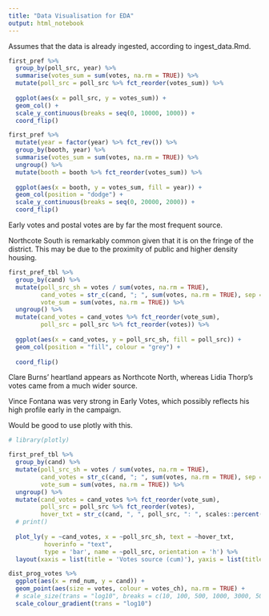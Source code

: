 ```yaml
---
title: "Data Visualisation for EDA"
output: html_notebook
---
```


Assumes that the data is already ingested, according to ingest_data.Rmd.  



```r
first_pref %>% 
  group_by(poll_src, year) %>% 
  summarise(votes_sum = sum(votes, na.rm = TRUE)) %>% 
  mutate(poll_src = poll_src %>% fct_reorder(votes_sum)) %>% 
  
  ggplot(aes(x = poll_src, y = votes_sum)) +
  geom_col() +
  scale_y_continuous(breaks = seq(0, 10000, 1000)) +
  coord_flip()

```


```r

first_pref %>% 
  mutate(year = factor(year) %>% fct_rev()) %>% 
  group_by(booth, year) %>%
  summarise(votes_sum = sum(votes, na.rm = TRUE)) %>%
  ungroup() %>% 
  mutate(booth = booth %>% fct_reorder(votes_sum)) %>%
  
  ggplot(aes(x = booth, y = votes_sum, fill = year)) +
  geom_col(position = "dodge") +
  scale_y_continuous(breaks = seq(0, 20000, 2000)) +
  coord_flip()

```


Early votes and postal votes are by far the most frequent source.  

Northcote South is remarkably common given that it is on the fringe of the district.  This may be due to the proximity of public and higher density housing.  

```r
first_pref_tbl %>% 
  group_by(cand) %>% 
  mutate(poll_src_sh = votes / sum(votes, na.rm = TRUE),
         cand_votes = str_c(cand, "; ", sum(votes, na.rm = TRUE), sep = ""),
         vote_sum = sum(votes, na.rm = TRUE)) %>% 
  ungroup() %>% 
  mutate(cand_votes = cand_votes %>% fct_reorder(vote_sum),
         poll_src = poll_src %>% fct_reorder(votes)) %>% 
  
  ggplot(aes(x = cand_votes, y = poll_src_sh, fill = poll_src)) +
  geom_col(position = "fill", colour = "grey") +
  
  coord_flip()

```
Clare Burns' heartland appears as Northcote North, whereas Lidia Thorp's votes came from a much wider source.

Vince Fontana was very strong in Early Votes, which possibly reflects his high profile early in the campaign.  

Would be good to use plotly with this.

```r

# library(plotly)

first_pref_tbl %>% 
  group_by(cand) %>% 
  mutate(poll_src_sh = votes / sum(votes, na.rm = TRUE),
         cand_votes = str_c(cand, "; ", sum(votes, na.rm = TRUE), sep = ""),
         vote_sum = sum(votes, na.rm = TRUE)) %>% 
  ungroup() %>% 
  mutate(cand_votes = cand_votes %>% fct_reorder(vote_sum),
         poll_src = poll_src %>% fct_reorder(votes),
         hover_txt = str_c(cand, ", ", poll_src, ": ", scales::percent(poll_src_sh), sep = "")) %>% 
  # print()
  
  plot_ly(y = ~cand_votes, x = ~poll_src_sh, text = ~hover_txt, 
          hoverinfo = "text",
          type = 'bar', name = ~poll_src, orientation = 'h') %>%
  layout(xaxis = list(title = 'Votes source (cum)'), yaxis = list(title = ""), barmode = 'stack')

```

```r

dist_prog_votes %>% 
  ggplot(aes(x = rnd_num, y = cand)) +
  geom_point(aes(size = votes, colour = votes_ch), na.rm = TRUE) +
  # scale_size(trans = "log10", breaks = c(10, 100, 500, 1000, 3000, 5000)) +
  scale_colour_gradient(trans = "log10")

```

